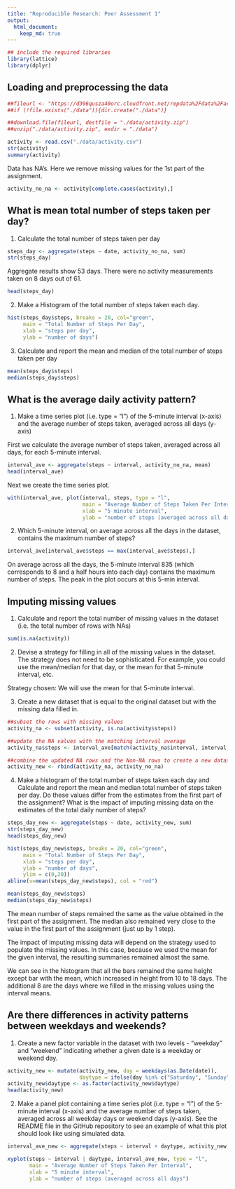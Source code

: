 ```yaml
---
title: "Reproducible Research: Peer Assessment 1"
output: 
  html_document:
    keep_md: true
---
```


```r
## include the required libraries 
library(lattice)
library(dplyr)
```

## Loading and preprocessing the data
```r
##fileurl <- "https://d396qusza40orc.cloudfront.net/repdata%2Fdata%2Factivity.zip"
##if (!file.exists("./data")){dir.create("./data")}

##download.file(fileurl, destfile = "./data/activity.zip")
##unzip("./data/activity.zip", exdir = "./data")

activity <- read.csv("./data/activity.csv")
str(activity)
summary(activity)
```

Data has NA's.  Here we remove missing values for the 1st part of the assignment.
```r
activity_no_na <- activity[complete.cases(activity),]  
```

## What is mean total number of steps taken per day?

1. Calculate the total number of steps taken per day
```r
steps_day <- aggregate(steps ~ date, activity_no_na, sum)
str(steps_day)
```
Aggregate results show 53 days.  There were no activity measurements taken on 8 days out of 61.

```r
head(steps_day)
```

2.  Make a Histogram of the total number of steps taken each day.
```r
hist(steps_day$steps, breaks = 20, col="green",
     main = "Total Number of Steps Per Day", 
     xlab = "steps per day",
     ylab = "number of days")

```


3. Calculate and report the mean and median of the total number of steps taken per day
```r
mean(steps_day$steps) 
median(steps_day$steps)
```
## What is the average daily activity pattern?

1.  Make a time series plot (i.e. type = "l") of the 5-minute interval (x-axis) and the average number of steps taken, averaged across all days (y-axis)

First we calculate the average number of steps taken, averaged across all days, for each 5-minute interval.
```r
interval_ave <- aggregate(steps ~ interval, activity_no_na, mean)
head(interval_ave)
```
Next we create the time series plot.
```r
with(interval_ave, plot(interval, steps, type = "l",
                        main = "Average Number of Steps Taken Per Interval",
                        xlab = "5 minute interval",
                        ylab = "number of steps (averaged across all days"))

```

2.  Which 5-minute interval, on average across all the days in the dataset, contains the maximum number of steps?

```r
interval_ave[interval_ave$steps == max(interval_ave$steps),]
```

On average across all the days, the 5-minute interval 835 (which corresponds to 8 and a half hours into each day) contains the maximum number of steps.  The peak in the plot occurs at this 5-min interval.

## Imputing missing values
1.  Calculate and report the total number of missing values in the dataset (i.e. the total number of rows with NAs)
```r
sum(is.na(activity))
```

2.  Devise a strategy for filling in all of the missing values in the dataset. The strategy does not need to be sophisticated. For example, you could use the mean/median for that day, or the mean for that 5-minute interval, etc.

Strategy chosen: We will use the mean for that 5-minute interval.

3.  Create a new dataset that is equal to the original dataset but with the missing data filled in.

```r
##subset the rows with missing values
activity_na <- subset(activity, is.na(activity$steps)) 

##update the NA values with the matching interval average
activity_na$steps <- interval_ave[match(activity_na$interval, interval_ave$interval),2]

##combine the updated NA rows and the Non-NA rows to create a new dataset. 
activity_new <- rbind(activity_na, activity_no_na) 

```

4.  Make a histogram of the total number of steps taken each day and Calculate and report the mean and median total number of steps taken per day. Do these values differ from the estimates from the first part of the assignment? What is the impact of imputing missing data on the estimates of the total daily number of steps?

```r
steps_day_new <- aggregate(steps ~ date, activity_new, sum)
str(steps_day_new)
head(steps_day_new)

hist(steps_day_new$steps, breaks = 20, col="green",
     main = "Total Number of Steps Per Day", 
     xlab = "steps per day",
     ylab = "number of days",
     ylim = c(0,20))
abline(v=mean(steps_day_new$steps), col = "red")

mean(steps_day_new$steps) 
median(steps_day_new$steps)

```
The mean number of steps remained the same as the value obtained in the first part of the assignment.
The median also remained very close to the value in the first part of the assignment (just up by 1 step).

The impact of imputing missing data will depend on the strategy used to populate the missing values.  In this case, because we used the mean for the given interval, the resulting summaries remained almost the same.  

We can see in the histogram that all the bars remained the same height except bar with the mean, which increased in height from 10 to 18 days.  The additional 8 are the days where we filled in the missing values using the interval means.

## Are there differences in activity patterns between weekdays and weekends?

1.  Create a new factor variable in the dataset with two levels - "weekday" and "weekend" indicating whether a given date is a weekday or weekend day.
```r
activity_new <- mutate(activity_new, day = weekdays(as.Date(date)),
                       daytype = ifelse(day %in% c("Saturday", "Sunday"), "weekend", "weekday"))
activity_new$daytype <- as.factor(activity_new$daytype) 
head(activity_new)

```

2.  Make a panel plot containing a time series plot (i.e. type = "l") of the 5-minute interval (x-axis) and the average number of steps taken, averaged across all weekday days or weekend days (y-axis). See the README file in the GitHub repository to see an example of what this plot should look like using simulated data.

```r
interval_ave_new <- aggregate(steps ~ interval + daytype, activity_new, mean)

xyplot(steps ~ interval | daytype, interval_ave_new, type = "l",
       main = "Average Number of Steps Taken Per Interval",
       xlab = "5 minute interval",
       ylab = "number of steps (averaged across all days")
          
```

